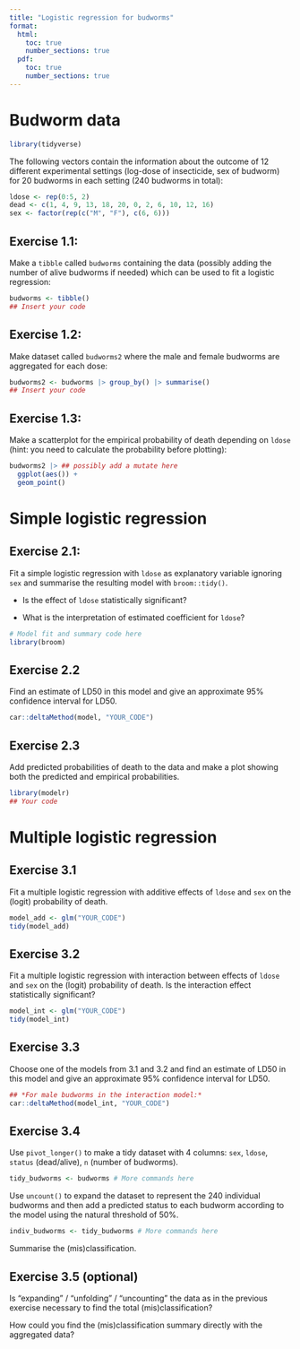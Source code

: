 ```yaml
---
title: "Logistic regression for budworms"
format: 
  html:
    toc: true
    number_sections: true
  pdf:
    toc: true
    number_sections: true
---
```


# Budworm data

```r
library(tidyverse)
```

The following vectors contain the information about the outcome of 12 different
experimental settings (log-dose of insecticide, sex of budworm) for 20 budworms 
in each setting (240 budworms in total):

```r
ldose <- rep(0:5, 2)
dead <- c(1, 4, 9, 13, 18, 20, 0, 2, 6, 10, 12, 16)
sex <- factor(rep(c("M", "F"), c(6, 6)))
```

## Exercise 1.1:

Make a `tibble` called `budworms` containing the data (possibly adding the
number of alive budworms if needed) which can be used to fit a logistic regression:

```r
budworms <- tibble()
## Insert your code
```


## Exercise 1.2:

Make dataset called `budworms2` where the male and female budworms are aggregated for each dose:

```r
budworms2 <- budworms |> group_by() |> summarise()
## Insert your code
```


## Exercise 1.3:

Make a scatterplot for the empirical probability of death depending on `ldose` (hint: you need to calculate the probability before plotting):
```r
budworms2 |> ## possibly add a mutate here
  ggplot(aes()) +
  geom_point()
```


# Simple logistic regression

## Exercise 2.1:

Fit a simple logistic regression with `ldose` as explanatory variable ignoring 
`sex` and summarise the resulting model with `broom::tidy()`. 

* Is the effect of `ldose` statistically significant?

* What is the interpretation of estimated coefficient for `ldose`?


```r
# Model fit and summary code here
library(broom)
```


## Exercise 2.2

Find an estimate of LD50 in this model and give an approximate 95% confidence interval for LD50.
```r
car::deltaMethod(model, "YOUR_CODE")
```




## Exercise 2.3

Add predicted probabilities of death to the data and make a plot showing both 
the predicted and empirical probabilities.

```r
library(modelr)
## Your code
```



# Multiple logistic regression

## Exercise 3.1

Fit a multiple logistic regression with additive effects of `ldose` and `sex` on 
the (logit) probability of death.

```r
model_add <- glm("YOUR_CODE")
tidy(model_add)
```


## Exercise 3.2

Fit a multiple logistic regression with interaction between effects of `ldose` 
and `sex` on the (logit) probability of death. Is the interaction effect statistically significant?

```r
model_int <- glm("YOUR_CODE")
tidy(model_int)
```





## Exercise 3.3

Choose one of the models from 3.1 and 3.2 and find an estimate of LD50 in this 
model and give an approximate 95% confidence interval for LD50.

```r
## *For male budworms in the interaction model:*
car::deltaMethod(model_int, "YOUR_CODE")
```



## Exercise 3.4

Use `pivot_longer()` to make a tidy dataset with 4 columns: `sex`, `ldose`, `status` (dead/alive), `n` (number of budworms).
```r
tidy_budworms <- budworms # More commands here
```


Use `uncount()` to expand the dataset to represent the 240 individual budworms 
and then add a predicted status to each budworm according to the model using the 
natural threshold of 50%.
```r
indiv_budworms <- tidy_budworms # More commands here
```


Summarise the (mis)classification.


## Exercise 3.5 (optional)

Is "expanding" / "unfolding" / "uncounting" the data as in the previous exercise 
necessary to find the total (mis)classification? 

How could you find the (mis)classification summary directly with the aggregated 
data?

<!-- This file has been generated automatically from logistic_budworm.qmd -->

<!-- time: 2024-10-03 22:27:49.003551 do not edit manually -->

